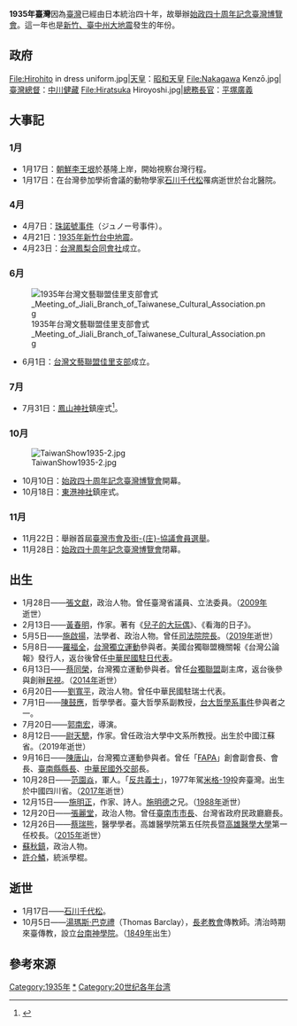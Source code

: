 {{Year in Taiwan|1935}}
'''1935年臺灣'''因為[[臺灣|臺灣]]已經由日本統治四十年，故舉辦[[始政四十周年記念臺灣博覽會|始政四十周年記念臺灣博覽會]]。這一年也是[[1935年新竹台中地震|新竹、臺中州大地震]]發生的年份。

==政府==
<gallery>
File:Hirohito in dress uniform.jpg|[[天皇|天皇]]：[[昭和天皇|昭和天皇]]
File:Nakagawa Kenzō.jpg|[[臺灣總督|臺灣總督]]：[[中川健藏|中川健藏]]
File:Hiratsuka Hiroyoshi.jpg|[[總務長官|總務長官]]：[[平塚廣義|平塚廣義]]
</gallery>

==大事記==
===1月===	
* 1月17日：[[朝鮮|朝鮮]][[李王垠|李王垠]]於基隆上岸，開始視察台灣行程{{r|年|page=238}}。
* 1月17日：在台灣參加學術會議的動物學家[[石川千代松|石川千代松]]罹病逝世於台北醫院{{r|年|page=238}}。
===4月===
* 4月7日：[[珠諾號事件|珠諾號事件]]（ジュノー号事件）{{r|年|page=241}}。
* 4月21日：[[1935年新竹台中地震|1935年新竹台中地震]]{{r|陳|page=210}}。
* 4月23日：[[台灣鳳梨合同會社|台灣鳳梨合同會社]]成立{{r|年|page=241}}。
===6月===
[[File:1935年台灣文藝聯盟佳里支部會式_Meeting_of_Jiali_Branch_of_Taiwanese_Cultural_Association.png|thumb]]
* 6月1日：[[台灣文藝聯盟佳里支部|台灣文藝聯盟佳里支部]]成立。{{r|林|page=50}}
===7月===
* 7月31日：[[鳳山神社|鳳山神社]]鎮座式<ref name="廖">{{Cite journal|author=廖德宗 |title= 〈鳳山神社遺構及空間考證〉|journal=《高雄文獻》|volume=6 |issue=3 |publisher=高雄市立歷史博物館 |issn=2222-8306  |pages=7－37 |date=2016-12}}</ref>。

===10月===
[[File:TaiwanShow1935-2.jpg|thumb]]
* 10月10日：[[始政四十周年記念臺灣博覽會|始政四十周年記念臺灣博覽會]]開幕{{r|陳|page=211}}。
* 10月18日：[[東港神社|東港神社]]鎮座式{{r|社|page=12}}。
===11月===
* 11月22日：舉辦首屆[[1935年臺灣市會及街庄協議會員選舉|臺灣市會及街-{庄}-協議會員選舉]]{{r|陳|page=211}}。
* 11月28日：[[始政四十周年記念臺灣博覽會|始政四十周年記念臺灣博覽會]]閉幕{{r|陳|page=211}}。

== 出生 ==
* 1月28日——[[張文獻|張文獻]]，政治人物。曾任臺灣省議員、立法委員。（[[2009年臺灣|2009年]]逝世）
* 2月13日——[[黃春明|黃春明]]，作家。著有《[[兒子的大玩偶|兒子的大玩偶]]》、《看海的日子》。
* 5月5日——[[施啟揚|施啟揚]]，法學者、政治人物。曾任[[司法院院長|司法院院長]]。（[[2019年臺灣|2019年]]逝世）
* 5月8日——[[羅福全|羅福全]]，[[台灣獨立運動|台灣獨立運動]]參與者。美國台獨聯盟機關報《台灣公論報》發行人，返台後曾任[[中華民國駐日代表|中華民國駐日代表]]。
* 6月13日——[[蔡同榮|蔡同榮]]，台灣獨立運動參與者。曾任[[台獨聯盟|台獨聯盟]]副主席，返台後參與創辦[[民視|民視]]。（[[2014年臺灣|2014年]]逝世）
* 6月20日——[[劉寬平|劉寬平]]，政治人物。曾任中華民國駐瑞士代表。
* 7月1日——[[陳鼓應|陳鼓應]]，哲學學者。臺大哲學系副教授，[[台大哲學系事件|台大哲學系事件]]參與者之一。
* 7月20日——[[郭南宏_(導演)|郭南宏]]，導演。
* 8月12日——[[尉天驄|尉天驄]]，作家。曾任政治大學中文系所教授。出生於中國江蘇省。（2019年逝世）
* 9月16日——[[陳唐山|陳唐山]]，台灣獨立運動參與者。曾任「[[FAPA|FAPA]]」創會副會長、會長、[[臺南縣|臺南縣]][[臺南縣縣長|縣長]]、[[中華民國外交部|中華民國外交部]]長。
* 10月28日——[[范園焱|范園焱]]，軍人。「[[反共義士|反共義士]]」，1977年駕[[米格-19|米格-19]]投奔臺灣。出生於中國四川省。（[[2017年臺灣|2017年]]逝世）
* 12月15日——[[施明正|施明正]]，作家、詩人。[[施明德|施明德]]之兄。（[[1988年臺灣|1988年]]逝世）
* 12月20日——[[張麗堂|張麗堂]]，政治人物。曾任[[臺南市|臺南市]][[臺南市市長|市長]]、台灣省政府民政廳廳長。
* 12月26日——[[蔡瑞熊|蔡瑞熊]]，醫學學者。高雄醫學院第五任院長暨[[高雄醫學大學|高雄醫學大學]]第一任校長。（[[2015年臺灣|2015年]]逝世）
* [[蘇秋鎮|蘇秋鎮]]，政治人物。
* [[許介鱗|許介鱗]]，統派學棍。

== 逝世 ==
* 1月17日——[[石川千代松|石川千代松]]。
* 10月5日——[[湯瑪斯·巴克禮|湯瑪斯·巴克禮]]（Thomas Barclay），[[長老教會|長老教會]]傳教師。清治時期來臺傳教，設立[[台南神學院|台南神學院]]。（[[1849年臺灣|1849年]]出生）

== 參考來源 ==
{{reflist|refs=
<ref name="社">{{cite book |url=http://memory.ncl.edu.tw/tm_cgi/hypage.cgi?HYPAGE=publication_bookj_detail.hpg&subject_name=%E8%87%BA%E5%8D%97%E5%B8%82%E7%AB%8B%E5%9C%96%E6%9B%B8%E9%A4%A8%E9%A4%A8%E8%97%8F%E6%97%A5%E6%96%87%E8%88%8A%E7%B1%8D&subject_url=publication_bookj_list.hpg&project_id=jpnlb&dtd_id=51&xml_id=0000428612 |author=臺灣總督府社會課編 |title=《臺灣に於ける神社及宗教》 |language=ja |publisher=臺灣總督府文教局社會課 |year=1943 |access-date=2019-11-04 |archive-date=2018-11-16 |archive-url=https://web.archive.org/web/20181116131857/http://memory.ncl.edu.tw/tm_cgi/hypage.cgi?HYPAGE=publication_bookj_detail.hpg&subject_name=%E8%87%BA%E5%8D%97%E5%B8%82%E7%AB%8B%E5%9C%96%E6%9B%B8%E9%A4%A8%E9%A4%A8%E8%97%8F%E6%97%A5%E6%96%87%E8%88%8A%E7%B1%8D&subject_url=publication_bookj_list.hpg&project_id=jpnlb&dtd_id=51&xml_id=0000428612 |dead-url=yes }}</ref>
<ref name="陳">{{cite book |author=陳君愷 |title=《狂飆的年代──1920年代台灣的政治、社會與文化運動》 |publisher=日創社文化  |isbn=978-986-81251-7-9 |date=2006年10月}}</ref>
<ref name="林">{{cite book|author=林慧姃 |title=《吳新榮研究—一個台灣知識份子精神歷程》 |publisher=臺南縣政府 |year=2005年 |isbn=986-00-3900-3}}</ref>
<ref name="年">{{cite book |editor=緒方武歲||title=《臺灣大年表》|year=1938|publisher=緒方武歲/臺北印刷株式會社|location=臺北市}}</ref>
}}
{{各年台灣}}
[[Category:1935年|Category:1935年]]
[[Category:1935年台灣|*]]
[[Category:20世纪各年台湾|Category:20世纪各年台湾]]